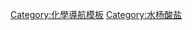 {{Navbox
| name  = Salicylates
| title = [[水楊酸|水楊酸類]]
| listclass = hlist
| list1 =
* [[水楊酸]]
* [[阿司匹林]]
* {{le|氧化铝缩乙酰水杨酸|Aloxiprin}}
* [[水杨酸甲酯]]
* [[水楊酸鎂]]
* [[水楊酸乙酯]]
* [[次水杨酸铋]]
* [[水杨酸钠]]
* [[水楊醯胺]]
* [[水杨苷]]
* {{le|貝諾酯|Benorilate}}
* {{le|雙水楊酯|Salsalate}}
* [[鄰乙氧苯甲酰胺|乙水楊胺]]
* {{le|二氟苯水楊酸|Diflunisal}}
* {{le|水楊酸三乙醇胺|Trolamine salicylate}}
* {{le|水楊酸三甲環己酯|Homosalate}}
* {{le|水楊基甲基芽子鹼|Salicylmethylecgonine}}
* {{le|水楊酸辛酯|Octyl salicylate}}
* [[玫瑰紅三羧酸銨]]
* {{le|水楊酸芐酯|Benzyl salicylate}}
* [[乙酰水楊酸銅]]
* {{le|水楊酸鉀|Potassium salicylate}}

}}<noinclude>
[[Category:化學導航模板]]
[[Category:水杨酸盐]]<!--Consider syncing navbox list with this category.-->
</noinclude>